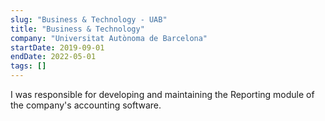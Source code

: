 ```yaml
---
slug: "Business & Technology - UAB"
title: "Business & Technology"
company: "Universitat Autònoma de Barcelona"
startDate: 2019-09-01
endDate: 2022-05-01
tags: []
---
```


I was responsible for developing and maintaining the Reporting module of the company's accounting software.
